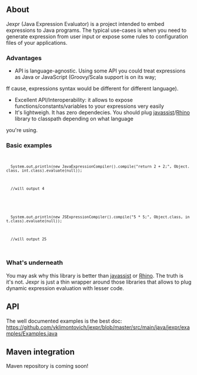 == About ==

Jexpr (Java Expression Evaluator) is a project intended to embed expressions to Java programs. The typical use-cases is
when you need to generate expression from user input or expose some rules to configuration files of your applications.

=== Advantages === 

* API is language-agnostic. Using some API you could treat expressions as Java or JavaScript (Groovy/Scala support is on its way;
ff cause, expressions syntax would be different for different language).
* Excellent API/Interoperability: it allows to expose functions/constants/variables to your expressions very easily
* It's lightweigh. It has zero dependecies. You should plug [http://www.csg.is.titech.ac.jp/~chiba/javassist/ javassist]/[http://www.mozilla.org/rhino/ Rhino] library to classpath depending on what language 
you're using. 

=== Basic examples === 

<code>
   System.out.println(new JavaExpressionCompiler().compile("return 2 + 2;", Object.class, int.class).evaluate(null));

   //will output 4
</code>

<code>
   System.out.println(new JSExpressionCompiler().compile("5 * 5;", Object.class, int.class).evaluate(null));

   //will output 25
</code>

=== What's underneath === 

You may ask why this library is better than [http://www.csg.is.titech.ac.jp/~chiba/javassist/ javassist] or [http://www.mozilla.org/rhino/ Rhino]. The truth is it's not. Jexpr is just a thin wrapper around those libraries that allows to plug dynamic expression evaluation with lesser code.

== API ==

The well documented examples is the best doc: https://github.com/vklimontovich/jexpr/blob/master/src/main/java/jexpr/examples/Examples.java

== Maven integration ==

Maven repository is coming soon!

